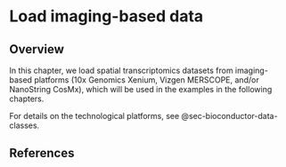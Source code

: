 # Load imaging-based data {#sec-load-imaging-based-data}

## Overview

In this chapter, we load spatial transcriptomics datasets from imaging-based platforms (10x Genomics Xenium, Vizgen MERSCOPE, and/or NanoString CosMx), which will be used in the examples in the following chapters.

For details on the technological platforms, see @sec-bioconductor-data-classes.


## References {.unnumbered}
